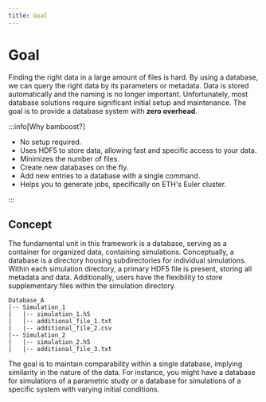 ```yaml
---
title: Goal
---
```


# Goal

Finding the right data in a large amount of files is hard. By using a database,
we can query the right data by its parameters or metadata. Data is stored
automatically and the naming is no longer important. Unfortunately, most
database solutions require significant initial setup and maintenance. The goal
is to provide a database system with **zero overhead**.

:::info[Why bamboost?]

- No setup required.
- Uses HDF5 to store data, allowing fast and specific access to your data.
- Minimizes the number of files.
- Create new databases on the fly.
- Add new entries to a database with a single command.
- Helps you to generate jobs, specifically on ETH's Euler cluster.

:::

## Concept

The fundamental unit in this framework is a database, serving as a container for
organized data, containing simulations. Conceptually, a database is a directory
housing subdirectories for individual simulations. Within each simulation
directory, a primary HDF5 file is present, storing all metadata and data.
Additionally, users have the flexibility to store supplementary files within the
simulation directory.

```
Database_A
|-- Simulation_1
|   |-- simulation_1.h5
|   |-- additional_file_1.txt
|   |-- additional_file_2.csv
|-- Simulation_2
|   |-- simulation_2.h5
|   |-- additional_file_3.txt
```

The goal is to maintain comparability within a single database, implying
similarity in the nature of the data. For instance, you might have a
database for simulations of a parametric study or a database for simulations of a
specific system with varying initial conditions.

